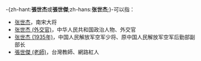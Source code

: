 {{noteTA|T=zh-hans:张世杰 (消歧义);zh-hant:張世杰/張世傑 (消歧義);}}
-{zh-hant:'''張世杰'''或'''張世傑''';zh-hans:'''张世杰''';}-可以指：
* [[张世杰|张世杰]]，南宋大将
* [[张世杰_(外交官)|张世杰 (外交官)]]，中华人民共和国政治人物、外交官
* [[张世杰_(1935年)|张世杰 (1935年)]]，中国人民解放军空军少将、原中国人民解放军空军后勤部副部长
* [[張世傑_(老師)|張世傑 (老師)]]，台灣教師、網路紅人

{{Disambiguation|Cat=三字张姓人名消歧义|shi}}